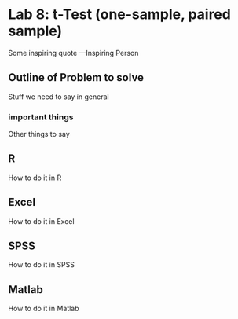 # Lab 8: t-Test (one-sample, paired sample)

<span class="newthought">
Some inspiring quote
---Inspiring Person
</span>

## Outline of Problem to solve

Stuff we need to say in general

### important  things

Other things to say

## R

How to do it in R

## Excel

How to do it in Excel

## SPSS

How to do it in SPSS

## Matlab

How to do it in Matlab


